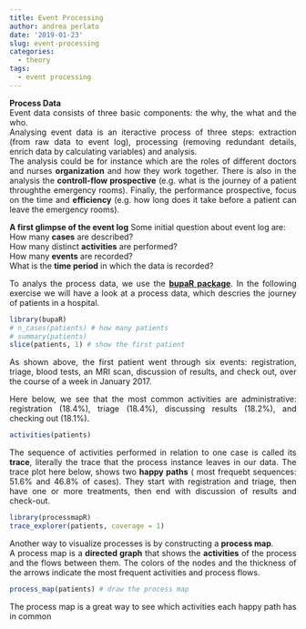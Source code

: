 ```yaml
---
title: Event Processing
author: andrea perlato
date: '2019-01-23'
slug: event-processing
categories:
  - theory
tags:
  - event processing
---
```


<style>
body {
text-align: justify}
</style>

**Process Data** </br>
Event data consists of three basic components: the why, the what and the who. </br>
Analysing event data is an iteractive process of three steps: extraction (from raw data to event log), processing (removing redundant details, enrich data by calculating variables) and analysis. </br>
The analysis could be for instance which are the roles of different doctors and nurses **organization** and how they work together. There is also in the analysis the **controll-flow prospective** (e.g. what is the journey of a patient throughthe emergency rooms). Finally, the performance prospective, focus on the time and **efficiency** (e.g. how long does it take before a patient can leave the emergency rooms). </br>

**A first glimpse of the event log**
Some initial question about event log are: </br>
How many **cases** are described? </br>
How many distinct **activities** are performed? </br>
How many **events** are recorded? </br>
What is the **time period** in which the data is recorded? </br>

To analys the process data, we use the [**bupaR package**](https://www.bupar.net/index.html).
In the following exercise we will have a look at a process data, which descries the journey of patients in a hospital.

```r
library(bupaR)
# n_cases(patients) # how many patients
# summary(patients) 
slice(patients, 1) # show the first patient

```

As shown above, the first patient went through six events: registration, triage, blood tests, an MRI scan, discussion of results, and check out, over the course of a week in January 2017. </br>

Here below, we see that the most common activities are administrative: registration (18.4%), triage (18.4%), discussing results (18.2%), and checking out (18.1%). </br>

```r
activities(patients)

```

The sequence of activities performed in relation to one case is called its **trace**, literally the trace that the process instance leaves in our data.
The trace plot here below, shows two **happy paths** ( most frequebt sequences: 51.6% and 46.8% of cases). They start with registration and triage, then have one or more treatments, then end with discussion of results and check-out.

```r
library(processmapR)
trace_explorer(patients, coverage = 1)

```

Another way to visualize processes is by constructing a **process map**. </br>
A process map is a **directed graph** that shows the **activities** of the process and the flows between them. The colors of the nodes and the thickness of the arrows indicate the most frequent activities and process flows.

```r
process_map(patients) # draw the process map

```
The process map is a great way to see which activities each happy path has in common


















